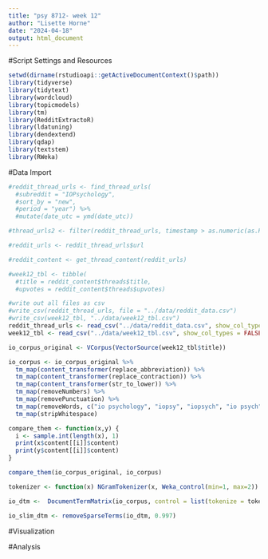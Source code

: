 ```yaml
---
title: "psy 8712- week 12"
author: "Lisette Horne"
date: "2024-04-18"
output: html_document
---
```

#Script Settings and Resources
```r
setwd(dirname(rstudioapi::getActiveDocumentContext()$path))
library(tidyverse)
library(tidytext)
library(wordcloud)
library(topicmodels)
library(tm)
library(RedditExtractoR)
library(ldatuning)
library(dendextend)
library(qdap)
library(textstem)
library(RWeka)

```

#Data Import
```r
#reddit_thread_urls <- find_thread_urls(
  #subreddit = "IOPsychology",
  #sort_by = "new",
  #period = "year") %>%
  #mutate(date_utc = ymd(date_utc))

#thread_urls2 <- filter(reddit_thread_urls, timestamp > as.numeric(as.POSIXct(Sys.Date() - 365)))

#reddit_urls <- reddit_thread_urls$url

#reddit_content <- get_thread_content(reddit_urls)

#week12_tbl <- tibble(
  #title = reddit_content$threads$title,
  #upvotes = reddit_content$threads$upvotes)

#write out all files as csv
#write_csv(reddit_thread_urls, file = "../data/reddit_data.csv")
#write_csv(week12_tbl, "../data/week12_tbl.csv")
reddit_thread_urls <- read_csv("../data/reddit_data.csv", show_col_types = FALSE)
week12_tbl <- read_csv("../data/week12_tbl.csv", show_col_types = FALSE)
```

```r
io_corpus_original <- VCorpus(VectorSource(week12_tbl$title))

io_corpus <- io_corpus_original %>%
  tm_map(content_transformer(replace_abbreviation)) %>%
  tm_map(content_transformer(replace_contraction)) %>%
  tm_map(content_transformer(str_to_lower)) %>%
  tm_map(removeNumbers) %>%
  tm_map(removePunctuation) %>% 
  tm_map(removeWords, c("io psychology", "iopsy", "iopsych", "io psych", "iopsychology", "riopsychology", "organizational psychology", "industrial organizational psychology", "io", "i/o")) %>%
  tm_map(stripWhitespace) 
```

```r
compare_them <- function(x,y) {
  i <- sample.int(length(x), 1)
  print(x$content[[i]]$content)
  print(y$content[[i]]$content)
}

compare_them(io_corpus_original, io_corpus)
```

```r
tokenizer <- function(x) NGramTokenizer(x, Weka_control(min=1, max=2))

io_dtm <-  DocumentTermMatrix(io_corpus, control = list(tokenize = tokenizer))

io_slim_dtm <- removeSparseTerms(io_dtm, 0.997)
```




#Visualization

#Analysis


